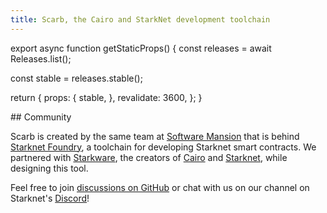 ```yaml
---
title: Scarb, the Cairo and StarkNet development toolchain
---
```



export async function getStaticProps() {
  const releases = await Releases.list();

const stable = releases.stable();

return {
props: {
stable,
},
revalidate: 3600,
};
}

<Jumbo />

<section className="grid items-stretch gap-8 md:grid-cols-2 lg:px-32 xl:px-64">
  <Download />
  <Features />
</section>

<section className="lg:px-32 xl:px-64">
  ## Community

Scarb is created by the same team at [Software Mansion] that is behind [Starknet Foundry], a toolchain for developing Starknet smart contracts.
We partnered with [Starkware], the creators of [Cairo] and [Starknet], while designing this tool.

Feel free to join [discussions on GitHub][gh-discussions] or chat with us on our channel on Starknet's [Discord]!

[cairo]: https://www.cairo-lang.org
[discord]: https://discord.gg/KZWaFtPZJf
[gh-discussions]: https://github.com/software-mansion/scarb/discussions
[starknet foundry]: https://foundry-rs.github.io/starknet-foundry
[software mansion]: https://swmansion.com/
[starknet]: https://www.starknet.io
[starkware]: https://starkware.co

</section>

